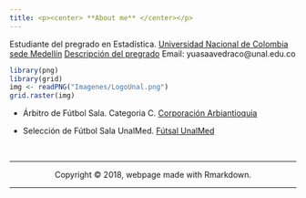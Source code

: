 ```yaml
---
title: <p><center> **About me** </center></p>
---
```


<div class = "row">

<div class = "col-md-5">
Estudiante del pregrado en Estadística.
[Universidad Nacional de Colombia sede Medellín](http://medellin.unal.edu.co/)
[Descripción del pregrado](http://ciencias.medellin.unal.edu.co/escuelas/estadistica/component/progracad/?snies=16920&Itemid=129)
Email: yuasaavedraco@unal.edu.co

</div>

<div class = "col-md-4">
```r
library(png)
library(grid)
img <- readPNG("Imagenes/LogoUnal.png")
grid.raster(img)
```
</div>
</div>

<div class = "row">

<div class = "col-md-5">

+ Árbitro de Fútbol Sala.
  Categoria C.
  [Corporación Arbiantioquia](http://arbiantioquia.org) 

</div>

<div class = "row">

<div class = "col-md-5">

+ Selección de Fútbol Sala UnalMed.
  [Fútsal UnalMed](https://www.instagram.com/futsalunalmed) 

</div>


<br>
<hr>
<p><center>Copyright &copy; 2018, webpage made with Rmarkdown.</center></p>
<hr>